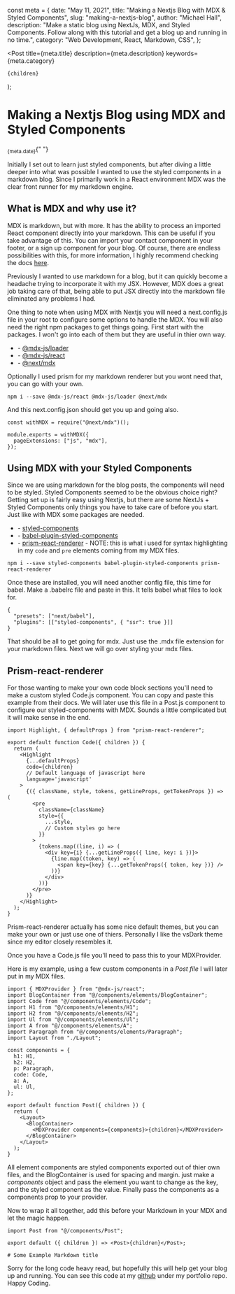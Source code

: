 const meta = {
  date: "May 11, 2021",
  title: "Making a Nextjs Blog with MDX & Styled Components",
  slug: "making-a-nextjs-blog",
  author: "Michael Hall",
  description:
    "Make a static blog using NextJs, MDX, and Styled Components. Follow along with this tutorial and get a blog up and running in no time.",
  category: "Web Development, React, Markdown, CSS",
};

  <Post
    title={meta.title}
    description={meta.description}
    keywords={meta.category}
  >
    {children}
  </Post>
);

# Making a Nextjs Blog using MDX and Styled Components

<Sub>{meta.date}</Sub>{" "}

Initially I set out to learn just styled components, but after diving a little deeper
into what was possible I wanted to use the styled components in a markdown blog.
Since I primarily work in a React environment MDX was the clear front runner for
my markdown engine.

## What is MDX and why use it?

MDX is markdown, but with more. It has the ability to process an imported React component directly into your markdown. This can be useful if you take advantage of this. You can import your contact component in your footer, or a sign up component for your blog. Of course, there are endless possibilities with this, for more information, I highly recommend checking the docs [here](https://mdxjs.com/).

Previously I wanted to use markdown for a blog, but it can quickly become a headache trying to incorporate it with my JSX. However, MDX does a great job taking care of that, being able to put JSX directly into the markdown file eliminated any problems I had.

One thing to note when using MDX with Nextjs you will need a next.config.js file in your root to configure some options to handle the MDX. You will also need the right npm packages to get things going. First start with the packages. I won't go into each of them but they are useful in thier own way.

- \- [@mdx-js/loader](https://npmjs.com/package/@mdx-js/loader)
- \- [@mdx-js/react](https://npmjs.com/package/@mdx-js/react)
- \- [@next/mdx](https://npmjs.com/package/@next/mdx)

Optionally I used prism for my markdown renderer but you wont need that, you can go with your own.

```
npm i --save @mdx-js/react @mdx-js/loader @next/mdx
```

And this next.config.json should get you up and going also.

```
const withMDX = require("@next/mdx")();

module.exports = withMDX({
  pageExtensions: ["js", "mdx"],
});
```

## Using MDX with your Styled Components

Since we are using markdown for the blog posts, the components will need to be styled. Styled Components seemed to be the obvious choice right? Getting set up is fairly easy using Nextjs, but there are some NextJs + Styled Components only things you have to take care of before you start. Just like with MDX some packages are needed.

- \- [styled-components](https://npmjs.com/package/stlyed-components)
- \- [babel-plugin-styled-components](https://npmjs.com/package/babel-plugin-styled-components)
- \- [prism-react-renderer](https://npmjs.com/package/prism-react-renderer) - NOTE: this is what i used for syntax highlighting in my `code` and `pre` elements coming from my MDX files.

```
npm i --save styled-components babel-plugin-styled-components prism-react-renderer
```

Once these are installed, you will need another config file, this time for babel. Make a .babelrc file and paste in this. It tells babel what files to look for.

```
{
  "presets": ["next/babel"],
  "plugins": [["styled-components", { "ssr": true }]]
}
```

That should be all to get going for mdx. Just use the .mdx file extension for your markdown files. Next we will go over styling your mdx files.

## Prism-react-renderer

For those wanting to make your own code block sections you'll need to make a custom styled Code.js component. You can copy and paste this example from their docs. We will later use this file in a Post.js component to configure our styled-components with MDX. Sounds a little complicated but it will make sense in the end.

```
import Highlight, { defaultProps } from "prism-react-renderer";

export default function Code({ children }) {
  return (
    <Highlight
      {...defaultProps}
      code={children}
      // Default language of javascript here
      language='javascript'
    >
      {({ className, style, tokens, getLineProps, getTokenProps }) => (
        <pre
          className={className}
          style={{
            ...style,
            // Custom styles go here
          }}
        >
          {tokens.map((line, i) => (
            <div key={i} {...getLineProps({ line, key: i })}>
              {line.map((token, key) => (
                <span key={key} {...getTokenProps({ token, key })} />
              ))}
            </div>
          ))}
        </pre>
      )}
    </Highlight>
  );
}
```

Prism-react-renderer actually has some nice default themes, but you can make your own or just use one of thiers. Personally I like the vsDark theme since my editor closely resembles it.

Once you have a Code.js file you'll need to pass this to your MDXProvider.

Here is my example, using a few custom components in a _Post file_ I will later put in my MDX files.

```
import { MDXProvider } from "@mdx-js/react";
import BlogContainer from "@/components/elements/BlogContainer";
import Code from "@/components/elements/Code";
import H1 from "@/components/elements/H1";
import H2 from "@/components/elements/H2";
import Ul from "@/components/elements/Ul";
import A from "@/components/elements/A";
import Paragraph from "@/components/elements/Paragraph";
import Layout from "./Layout";

const components = {
  h1: H1,
  h2: H2,
  p: Paragraph,
  code: Code,
  a: A,
  ul: Ul,
};

export default function Post({ children }) {
  return (
    <Layout>
      <BlogContainer>
        <MDXProvider components={components}>{children}</MDXProvider>
      </BlogContainer>
    </Layout>
  );
}
```

All element components are styled components exported out of thier own files, and the BlogContainer is used for spacing and margin. just make a _components_ object and pass the element you want to change as the key, and the styled component as the value. Finally pass the components as a components prop to your provider.

Now to wrap it all together, add this before your Markdown in your MDX and let the magic happen.

```
import Post from "@/components/Post";

export default ({ children }) => <Post>{children}</Post>;

# Some Example Markdown title
```

Sorry for the long code heavy read, but hopefully this will help get your blog up and running. You can see this code at my [github](https://github.com/DevLikeMike) under my portfolio repo. Happy Coding.

